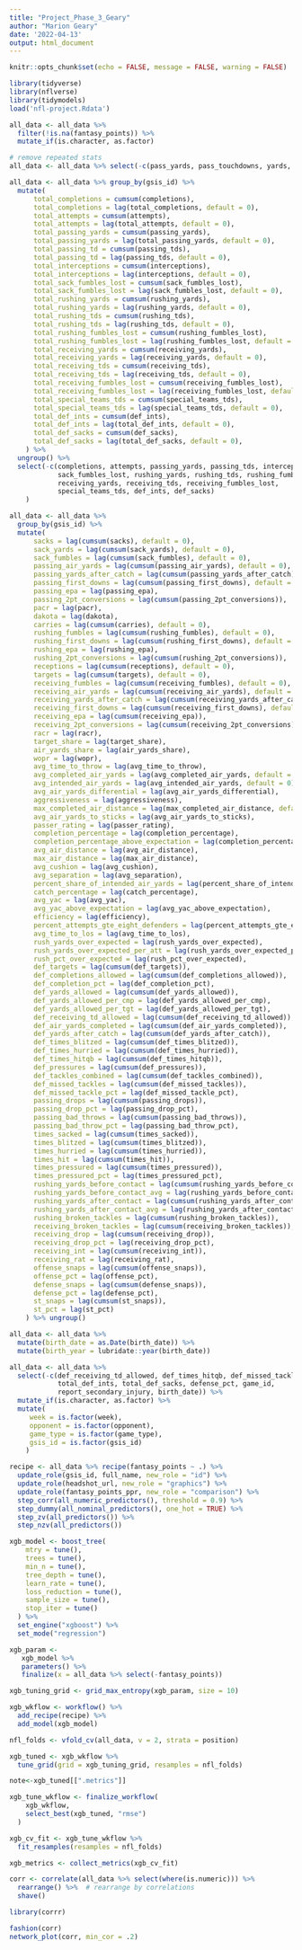 ```yaml
---
title: "Project_Phase_3_Geary"
author: "Marion Geary"
date: '2022-04-13'
output: html_document
---
```


```r
knitr::opts_chunk$set(echo = FALSE, message = FALSE, warning = FALSE)
```

```r
library(tidyverse)
library(nflverse)
library(tidymodels)
load('nfl-project.Rdata')

all_data <- all_data %>%
  filter(!is.na(fantasy_points)) %>%
  mutate_if(is.character, as.factor)

# remove repeated stats
all_data <- all_data %>% select(-c(pass_yards, pass_touchdowns, yards, rec_touchdowns, rush_attempts, rush_yards, avg_rush_yards, rush_touchdowns))

all_data <- all_data %>% group_by(gsis_id) %>%
  mutate(
      total_completions = cumsum(completions),
      total_completions = lag(total_completions, default = 0),
      total_attempts = cumsum(attempts),
      total_attempts = lag(total_attempts, default = 0),
      total_passing_yards = cumsum(passing_yards),
      total_passing_yards = lag(total_passing_yards, default = 0),
      total_passing_td = cumsum(passing_tds),
      total_passing_td = lag(passing_tds, default = 0),
      total_interceptions = cumsum(interceptions),
      total_interceptions = lag(interceptions, default = 0),
      total_sack_fumbles_lost = cumsum(sack_fumbles_lost),
      total_sack_fumbles_lost = lag(sack_fumbles_lost, default = 0),
      total_rushing_yards = cumsum(rushing_yards),
      total_rushing_yards = lag(rushing_yards, default = 0),
      total_rushing_tds = cumsum(rushing_tds),
      total_rushing_tds = lag(rushing_tds, default = 0),
      total_rushing_fumbles_lost = cumsum(rushing_fumbles_lost),
      total_rushing_fumbles_lost = lag(rushing_fumbles_lost, default = 0),
      total_receiving_yards = cumsum(receiving_yards),
      total_receiving_yards = lag(receiving_yards, default = 0),
      total_receiving_tds = cumsum(receiving_tds),
      total_receiving_tds = lag(receiving_tds, default = 0),
      total_receiving_fumbles_lost = cumsum(receiving_fumbles_lost),
      total_receiving_fumbles_lost = lag(receiving_fumbles_lost, default = 0),
      total_special_teams_tds = cumsum(special_teams_tds),
      total_special_teams_tds = lag(special_teams_tds, default = 0),
      total_def_ints = cumsum(def_ints),
      total_def_ints = lag(total_def_ints, default = 0),
      total_def_sacks = cumsum(def_sacks),
      total_def_sacks = lag(total_def_sacks, default = 0),
    ) %>%
  ungroup() %>%
  select(-c(completions, attempts, passing_yards, passing_tds, interceptions, 
            sack_fumbles_lost, rushing_yards, rushing_tds, rushing_fumbles_lost, 
            receiving_yards, receiving_tds, receiving_fumbles_lost, 
            special_teams_tds, def_ints, def_sacks)
    )

all_data <- all_data %>%
  group_by(gsis_id) %>%
  mutate(
      sacks = lag(cumsum(sacks), default = 0),
      sack_yards = lag(cumsum(sack_yards), default = 0),
      sack_fumbles = lag(cumsum(sack_fumbles), default = 0),
      passing_air_yards = lag(cumsum(passing_air_yards), default = 0),
      passing_yards_after_catch = lag(cumsum(passing_yards_after_catch), default = 0),
      passing_first_downs = lag(cumsum(passing_first_downs), default = 0),
      passing_epa = lag(passing_epa),
      passing_2pt_conversions = lag(cumsum(passing_2pt_conversions)),
      pacr = lag(pacr),
      dakota = lag(dakota),
      carries = lag(cumsum(carries), default = 0),
      rushing_fumbles = lag(cumsum(rushing_fumbles), default = 0),
      rushing_first_downs = lag(cumsum(rushing_first_downs), default = 0),
      rushing_epa = lag(rushing_epa),
      rushing_2pt_conversions = lag(cumsum(rushing_2pt_conversions)),
      receptions = lag(cumsum(receptions), default = 0),
      targets = lag(cumsum(targets), default = 0),
      receiving_fumbles = lag(cumsum(receiving_fumbles), default = 0),
      receiving_air_yards = lag(cumsum(receiving_air_yards), default = 0),
      receiving_yards_after_catch = lag(cumsum(receiving_yards_after_catch), default = 0),
      receiving_first_downs = lag(cumsum(receiving_first_downs), default = 0),
      receiving_epa = lag(cumsum(receiving_epa)),
      receiving_2pt_conversions = lag(cumsum(receiving_2pt_conversions)),
      racr = lag(racr),
      target_share = lag(target_share),
      air_yards_share = lag(air_yards_share),
      wopr = lag(wopr),
      avg_time_to_throw = lag(avg_time_to_throw),
      avg_completed_air_yards = lag(avg_completed_air_yards, default = 0),
      avg_intended_air_yards = lag(avg_intended_air_yards, default = 0),
      avg_air_yards_differential = lag(avg_air_yards_differential),
      aggressiveness = lag(aggressiveness),
      max_completed_air_distance = lag(max_completed_air_distance, default = 0),
      avg_air_yards_to_sticks = lag(avg_air_yards_to_sticks),
      passer_rating = lag(passer_rating),
      completion_percentage = lag(completion_percentage),
      completion_percentage_above_expectation = lag(completion_percentage_above_expectation),
      avg_air_distance = lag(avg_air_distance),
      max_air_distance = lag(max_air_distance), 
      avg_cushion = lag(avg_cushion),
      avg_separation = lag(avg_separation),
      percent_share_of_intended_air_yards = lag(percent_share_of_intended_air_yards),
      catch_percentage = lag(catch_percentage),
      avg_yac = lag(avg_yac),
      avg_yac_above_expectation = lag(avg_yac_above_expectation),
      efficiency = lag(efficiency),
      percent_attempts_gte_eight_defenders = lag(percent_attempts_gte_eight_defenders),
      avg_time_to_los = lag(avg_time_to_los),
      rush_yards_over_expected = lag(rush_yards_over_expected),
      rush_yards_over_expected_per_att = lag(rush_yards_over_expected_per_att),
      rush_pct_over_expected = lag(rush_pct_over_expected),
      def_targets = lag(cumsum(def_targets)),
      def_completions_allowed = lag(cumsum(def_completions_allowed)),
      def_completion_pct = lag(def_completion_pct),
      def_yards_allowed = lag(cumsum(def_yards_allowed)),
      def_yards_allowed_per_cmp = lag(def_yards_allowed_per_cmp),
      def_yards_allowed_per_tgt = lag(def_yards_allowed_per_tgt),
      def_receiving_td_allowed = lag(cumsum(def_receiving_td_allowed)),
      def_air_yards_completed = lag(cumsum(def_air_yards_completed)),
      def_yards_after_catch = lag(cumsum(def_yards_after_catch)),
      def_times_blitzed = lag(cumsum(def_times_blitzed)),
      def_times_hurried = lag(cumsum(def_times_hurried)),
      def_times_hitqb = lag(cumsum(def_times_hitqb)),
      def_pressures = lag(cumsum(def_pressures)),
      def_tackles_combined = lag(cumsum(def_tackles_combined)),
      def_missed_tackles = lag(cumsum(def_missed_tackles)),
      def_missed_tackle_pct = lag(def_missed_tackle_pct),
      passing_drops = lag(cumsum(passing_drops)),
      passing_drop_pct = lag(passing_drop_pct),
      passing_bad_throws = lag(cumsum(passing_bad_throws)),
      passing_bad_throw_pct = lag(passing_bad_throw_pct),
      times_sacked = lag(cumsum(times_sacked)),
      times_blitzed = lag(cumsum(times_blitzed)),
      times_hurried = lag(cumsum(times_hurried)),
      times_hit = lag(cumsum(times_hit)),
      times_pressured = lag(cumsum(times_pressured)),
      times_pressured_pct = lag(times_pressured_pct),
      rushing_yards_before_contact = lag(cumsum(rushing_yards_before_contact)),
      rushing_yards_before_contact_avg = lag(rushing_yards_before_contact_avg),
      rushing_yards_after_contact = lag(cumsum(rushing_yards_after_contact)),
      rushing_yards_after_contact_avg = lag(rushing_yards_after_contact_avg),
      rushing_broken_tackles = lag(cumsum(rushing_broken_tackles)),
      receiving_broken_tackles = lag(cumsum(receiving_broken_tackles)),
      receiving_drop = lag(cumsum(receiving_drop)),
      receiving_drop_pct = lag(receiving_drop_pct),
      receiving_int = lag(cumsum(receiving_int)),
      receiving_rat = lag(receiving_rat),
      offense_snaps = lag(cumsum(offense_snaps)),
      offense_pct = lag(offense_pct),
      defense_snaps = lag(cumsum(defense_snaps)),
      defense_pct = lag(defense_pct),
      st_snaps = lag(cumsum(st_snaps)),
      st_pct = lag(st_pct)
    ) %>% ungroup()

all_data <- all_data %>%
  mutate(birth_date = as.Date(birth_date)) %>%
  mutate(birth_year = lubridate::year(birth_date))

all_data <- all_data %>%
  select(-c(def_receiving_td_allowed, def_times_hitqb, def_missed_tackles,
            total_def_ints, total_def_sacks, defense_pct, game_id,
            report_secondary_injury, birth_date)) %>%
  mutate_if(is.character, as.factor) %>%
  mutate(
     week = is.factor(week),
     opponent = is.factor(opponent),
     game_type = is.factor(game_type),
     gsis_id = is.factor(gsis_id)
    ) 

recipe <- all_data %>% recipe(fantasy_points ~ .) %>%
  update_role(gsis_id, full_name, new_role = "id") %>%
  update_role(headshot_url, new_role = "graphics") %>%
  update_role(fantasy_points_ppr, new_role = "comparison") %>%
  step_corr(all_numeric_predictors(), threshold = 0.9) %>%
  step_dummy(all_nominal_predictors(), one_hot = TRUE) %>%
  step_zv(all_predictors()) %>%
  step_nzv(all_predictors())

xgb_model <- boost_tree(
    mtry = tune(),
    trees = tune(),
    min_n = tune(),
    tree_depth = tune(),
    learn_rate = tune(),
    loss_reduction = tune(),
    sample_size = tune(),
    stop_iter = tune()
  ) %>%
  set_engine("xgboost") %>%
  set_mode("regression")

xgb_param <- 
   xgb_model %>% 
   parameters() %>% 
   finalize(x = all_data %>% select(-fantasy_points))

xgb_tuning_grid <- grid_max_entropy(xgb_param, size = 10)

xgb_wkflow <- workflow() %>%
  add_recipe(recipe) %>%
  add_model(xgb_model)

nfl_folds <- vfold_cv(all_data, v = 2, strata = position)

xgb_tuned <- xgb_wkflow %>%
  tune_grid(grid = xgb_tuning_grid, resamples = nfl_folds)

note<-xgb_tuned[[".metrics"]]

xgb_tune_wkflow <- finalize_workflow(
    xgb_wkflow,
    select_best(xgb_tuned, "rmse")
  )

xgb_cv_fit <- xgb_tune_wkflow %>%
  fit_resamples(resamples = nfl_folds)

xgb_metrics <- collect_metrics(xgb_cv_fit)

corr <- correlate(all_data %>% select(where(is.numeric))) %>%
  rearrange() %>%  # rearrange by correlations
  shave()

library(corrr)

fashion(corr)
network_plot(corr, min_cor = .2)
```

